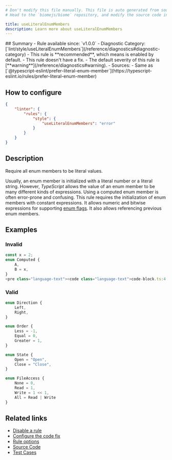 ```yaml
---
# Don't modify this file manually. This file is auto generated from source, and you will lose your changes next time the website is built.
# Head to the `biomejs/biome` repository, and modify the source code in there.

title: useLiteralEnumMembers
description: Learn more about useLiteralEnumMembers
---
```


<Tabs>
<TabItem label="TypeScript and TSX" icon="seti:typescript">
## Summary
- Rule available since: `v1.0.0`
- Diagnostic Category: [`lint/style/useLiteralEnumMembers`](/reference/diagnostics#diagnostic-category)
- This rule is **recommended**, which means is enabled by default.
- This rule doesn't have a fix.
- The default severity of this rule is [**warning**](/reference/diagnostics#warning).
- Sources: 
  - Same as [`@typescript-eslint/prefer-literal-enum-member`](https://typescript-eslint.io/rules/prefer-literal-enum-member)

## How to configure
```json title="biome.json"
{
	"linter": {
		"rules": {
			"style": {
				"useLiteralEnumMembers": "error"
			}
		}
	}
}

```
## Description
Require all enum members to be literal values.

Usually, an enum member is initialized with a literal number or a literal string.
However, _TypeScript_ allows the value of an enum member to be many different kinds of expressions.
Using a computed enum member is often error-prone and confusing.
This rule requires the initialization of enum members with constant expressions.
It allows numeric and bitwise expressions for supporting [enum flags](https://stackoverflow.com/questions/39359740/what-are-enum-flags-in-typescript/39359953#39359953).
It also allows referencing previous enum members.

## Examples

### Invalid

```ts
const x = 2;
enum Computed {
    A,
    B = x,
}
<pre class="language-text"><code class="language-text">code-block.ts:4:9 <a href="https://biomejs.dev/linter/rules/use-literal-enum-members">lint/style/useLiteralEnumMembers</a> ━━━━━━━━━━━━━━━━━━━━━━━━━━━━━━━━━━━━━━━━━━━━━━━━━<br /><br />  <strong><span style="color: Orange;">⚠</span></strong> <span style="color: Orange;">The enum member should be initialized with a literal value such as a number or a string.</span><br />  <br />    <strong>2 │ </strong>enum Computed &#123;<br />    <strong>3 │ </strong>    A,<br />  <strong><span style="color: Tomato;">&gt;</span></strong> <strong>4 │ </strong>    B = x,<br />   <strong>   │ </strong>        <strong><span style="color: Tomato;">^</span></strong><br />    <strong>5 │ </strong>&#125;<br />    <strong>6 │ </strong><br />  <br /></code></pre>

```

### Valid

```ts
enum Direction {
    Left,
    Right,
}
```

```ts
enum Order {
    Less = -1,
    Equal = 0,
    Greater = 1,
}
```

```ts
enum State {
    Open = "Open",
    Close = "Close",
}
```

```ts
enum FileAccess {
    None = 0,
    Read = 1,
    Write = 1 << 1,
    All = Read | Write
}
```

## Related links

- [Disable a rule](/linter/#disable-a-rule)
- [Configure the code fix](/linter#configure-the-code-fix)
- [Rule options](/linter/#rule-options)
- [Source Code](https://github.com/biomejs/biome/blob/main/crates/biome_js_analyze/src/lint/style/use_literal_enum_members.rs)
- [Test Cases](https://github.com/biomejs/biome/blob/main/crates/biome_js_analyze/tests/specs/style/useLiteralEnumMembers)

</TabItem>
</Tabs>

